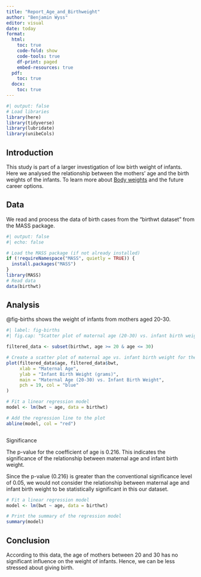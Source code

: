 ```yaml
---
title: "Report_Age_and_Birthweight"
author: "Benjamin Wyss"
editor: visual
date: today
format:
  html:
    toc: true
    code-fold: show
    code-tools: true
    df-print: paged
    embed-resources: true
  pdf:
    toc: true
  docx:
    toc: true
---
```


```r
#| output: false
# Load libraries
library(here)
library(tidyverse)
library(lubridate)
library(unibeCols)
```

## Introduction

This study is part of a larger investigation of low birth weight of infants. Here we analysed the relationship between the mothers' age and the birth weights of the infants. To learn more about [Body weights](https://www.japanwelt.de/blog/sumo-ringen-leitfaden-fuer-japans-nationalsport) and the future career options.

## Data

We read and process the data of birth cases from the "birthwt dataset" from the MASS package.

```r
#| output: false
#| echo: false

# Load the MASS package (if not already installed)
if (!requireNamespace("MASS", quietly = TRUE)) {
  install.packages("MASS")
}
library(MASS)
# Read data
data(birthwt)
```


## Analysis

@fig-births shows the weight of infants from mothers aged 20-30. 

```r
#| label: fig-births
#| fig.cap: "Scatter plot of maternal age (20-30) vs. infant birth weight" 

filtered_data <- subset(birthwt, age >= 20 & age <= 30)

# Create a scatter plot of maternal age vs. infant birth weight for the filtered dataset
plot(filtered_data$age, filtered_data$bwt,
     xlab = "Maternal Age",
     ylab = "Infant Birth Weight (grams)",
     main = "Maternal Age (20-30) vs. Infant Birth Weight",
     pch = 19, col = "blue"
)

# Fit a linear regression model
model <- lm(bwt ~ age, data = birthwt)

# Add the regression line to the plot
abline(model, col = "red")



```
Significance

The p-value for the coefficient of age is 0.216. This indicates the significance of the relationship between maternal age and infant birth weight.

Since the p-value (0.216) is greater than the conventional significance level of 0.05, we would not consider the relationship between maternal age and infant birth weight to be statistically significant in this our dataset.

```r
# Fit a linear regression model
model <- lm(bwt ~ age, data = birthwt)

# Print the summary of the regression model
summary(model)

```

## Conclusion

According to this data, the age of mothers between 20 and 30 has no significant influence on the weight of infants. Hence, we can be less stressed about giving birth.  


